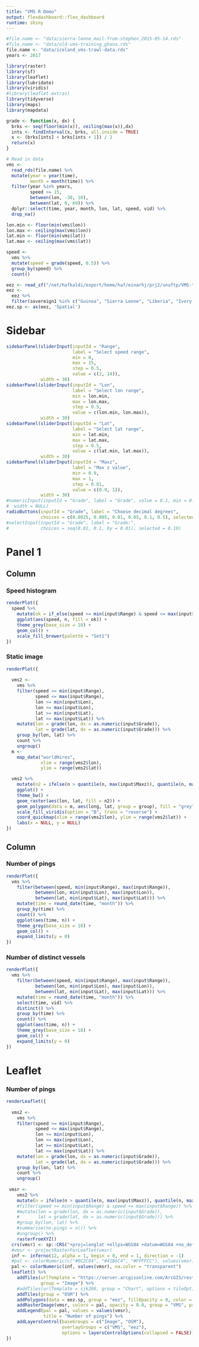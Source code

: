 ```yaml
---
title: "VMS R Demo"
output: flexdashboard::flex_dashboard
runtime: shiny
---
```


```r
#file.name <- "data/sierra-leone_mail-from-stephen_2015-05-14.rds"
#file.name <- "data/old-vms-training_ghana.rds"
file.name <- "data/iceland_vms-trawl-data.rds"
years <- 2017
```


```r
library(raster)
library(sf)
library(leaflet)
library(lubridate)
library(viridis)
#library(leaflet.extras)
library(tidyverse)
library(maps)
library(mapdata)

grade <- function(x, dx) {
  brks <- seq(floor(min(x)), ceiling(max(x)),dx)
  ints <- findInterval(x, brks, all.inside = TRUE)
  x <- (brks[ints] + brks[ints + 1]) / 2
  return(x)
}
```

```r
# Read in data
vms <-
  read_rds(file.name) %>% 
  mutate(year = year(time),
         month = month(time)) %>% 
  filter(year %in% years,
         speed <= 15,
         between(lon, -30, 10),
         between(lat, 0, 69)) %>% 
  dplyr::select(time, year, month, lon, lat, speed, vid) %>% 
  drop_na()

lon.min <- floor(min(vms$lon))
lon.max <- ceiling(max(vms$lon))
lat.min <- floor(min(vms$lat))
lat.max <- ceiling(max(vms$lat))
```

```r
speed <-
  vms %>%  
  mutate(speed = grade(speed, 0.5)) %>% 
  group_by(speed) %>% 
  count()
```

```r
eez <- read_sf("/net/hafkaldi/export/home/haf/einarhj/prj2/unuftp/VMS-training-2018/data-raw/shapes/eez.shp")
eez <-
  eez %>%
  filter(sovereign1 %in% c("Guinea", "Sierra Leone", "Liberia", "Ivory Coast", "Ghana", "Togo"))
eez.sp <- as(eez, 'Spatial')
```


Sidebar {.sidebar data-width=175}
=====================================

```r
sidebarPanel(sliderInput(inputId = "Range",
                         label = "Select speed range",
                         min = 0, 
                         max = 15, 
                         step = 0.5,
                         value = c(2, 14)),
             width = 30)
sidebarPanel(sliderInput(inputId = "Lon",
                         label = "Select lon range",
                         min = lon.min,
                         max = lon.max,
                         step = 0.5,
                         value = c(lon.min, lon.max)),
             width = 30)
sidebarPanel(sliderInput(inputId = "Lat",
                         label = "Select lat range",
                         min = lat.min,
                         max = lat.max,
                         step = 0.5,
                         value = c(lat.min, lat.max)),
             width = 30)
sidebarPanel(sliderInput(inputId = "Maxz",
                         label = "Max z value",
                         min = 0.9,
                         max = 1,
                         step = 0.01,
                         value = c(0.9, 1)),
             width = 30)
#numericInput(inputId = "Grade", label = "Grade", value = 0.1, min = 0.001, max = 0.5, step = 0.001,
#  width = NULL)
radioButtons(inputId = "Grade", label = "Choose decimal degrees",
             choices = c(0.0025, 0.005, 0.01, 0.05, 0.1, 0.5), selected = 0.5)
#selectInput(inputId = "Grade", label = "Grade:",
#            choices = seq(0.01, 0.1, by = 0.01), selected = 0.10)
```



Panel 1
=====================================  

Column 
-------------------------------------

### Speed histogram

```r
renderPlot({
  speed %>% 
    mutate(ok = if_else(speed >= min(input$Range) & speed <= max(input$Range), TRUE, FALSE)) %>% 
    ggplot(aes(speed, n, fill = ok)) +
    theme_grey(base_size = 18) +
    geom_col() +
    scale_fill_brewer(palette = "Set1")
})
```

### Static image

```r
renderPlot({
  
  vms2 <- 
    vms %>% 
    filter(speed >= min(input$Range),
           speed <= max(input$Range),
           lon >= min(input$Lon),
           lon <= max(input$Lon),
           lat >= min(input$Lat),
           lat <= max(input$Lat)) %>% 
    mutate(lon = grade(lon, dx = as.numeric(input$Grade)),
           lat = grade(lat, dx = as.numeric(input$Grade))) %>% 
    group_by(lon, lat) %>% 
    count %>% 
    ungroup() 
  m <- 
    map_data("worldHires",
             xlim = range(vms2$lon),
             ylim = range(vms2$lat))

  vms2 %>% 
    mutate(n2 = ifelse(n > quantile(n, max(input$Maxz)), quantile(n, max(input$Maxz)), n)) %>% 
    ggplot() +
    theme_bw() +
    geom_raster(aes(lon, lat, fill = n2)) +
    geom_polygon(data = m, aes(long, lat, group = group), fill = "grey") +
    scale_fill_viridis(option = "B", trans = "reverse") +
    coord_quickmap(xlim = range(vms2$lon), ylim = range(vms2$lat)) +
    labs(x = NULL, y = NULL)
})
```

Column 
-------------------------------------

### Number of pings

```r
renderPlot({
  vms %>% 
    filter(between(speed, min(input$Range), max(input$Range)),
           between(lon, min(input$Lon), max(input$Lon)),
           between(lat, min(input$Lat), max(input$Lat))) %>% 
    mutate(time = round_date(time, "month")) %>% 
    group_by(time) %>% 
    count() %>% 
    ggplot(aes(time, n)) +
    theme_grey(base_size = 18) +
    geom_col() +
    expand_limits(y = 0) 
})
```

### Number of distinct vessels

```r
renderPlot({
  vms %>% 
    filter(between(speed, min(input$Range), max(input$Range)),
           between(lon, min(input$Lon), max(input$Lon)),
           between(lat, min(input$Lat), max(input$Lat))) %>% 
    mutate(time = round_date(time, "month")) %>% 
    select(time, vid) %>% 
    distinct() %>% 
    group_by(time) %>% 
    count() %>% 
    ggplot(aes(time, n)) +
    theme_grey(base_size = 18) +
    geom_col() +
    expand_limits(y = 0)
})
```

Leaflet
===================================== 

### Number of pings

```r
renderLeaflet({
  
  vms2 <- 
    vms %>% 
    filter(speed >= min(input$Range),
           speed <= max(input$Range),
           lon >= min(input$Lon),
           lon <= max(input$Lon),
           lat >= min(input$Lat),
           lat <= max(input$Lat)) %>% 
    mutate(lon = grade(lon, dx = as.numeric(input$Grade)),
           lat = grade(lat, dx = as.numeric(input$Grade))) %>% 
    group_by(lon, lat) %>% 
    count %>% 
    ungroup() 
  
 vmsr <- 
    vms2 %>% 
    mutate(n = ifelse(n > quantile(n, max(input$Maxz)), quantile(n, max(input$Maxz)), n)) %>% 
    #filter(speed >= min(input$Range) & speed <= max(input$Range)) %>% 
    #mutate(lon = grade(lon, dx = as.numeric(input$Grade)),
    #       lat = grade(lat, dx = as.numeric(input$Grade))) %>% 
    #group_by(lon, lat) %>% 
    #summarise(no.pings = n()) %>% 
    #ungroup() %>% 
    rasterFromXYZ() 
  crs(vmsr) <- sp::CRS("+proj=longlat +ellps=WGS84 +datum=WGS84 +no_defs")
  #vmsr <- projectRasterForLeaflet(vmsr)
  inf <- inferno(12, alpha = 1, begin = 0, end = 1, direction = -1)
  #pal <- colorNumeric(c("#0C2C84", "#41B6C4", "#FFFFCC"), values(vmsr), na.color = "transparent")
  pal <- colorNumeric(inf, values(vmsr), na.color = "transparent")
  leaflet() %>% 
    addTiles(urlTemplate = "https://server.arcgisonline.com/ArcGIS/rest/services/World_Imagery/MapServer/tile/{z}/{y}/{x}",
             group = "Image") %>% 
    #addTiles(urlTemplate = sjk200, group = "Chart", options = tileOptions(minZoom = 4, maxZoom = 11, tms = TRUE)) %>%
    addTiles(group = "OSM") %>% 
    addPolygons(data = eez.sp, group = "eez", fillOpacity = 0, color = "white") %>%
    addRasterImage(vmsr, colors = pal, opacity = 0.8, group = "VMS", project = TRUE) %>% 
    addLegend(pal = pal, values = values(vmsr),
              title = "Number of pings") %>% 
    addLayersControl(baseGroups = c("Image", "OSM"),
                     overlayGroups = c("VMS", "eez"),
                     options = layersControlOptions(collapsed = FALSE))
})
```

